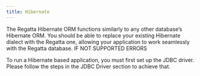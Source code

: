 ---
title: Hibernate
---

The Regatta Hibernate ORM functions similarly to any other database’s Hibernate ORM. You 
should be able to replace your existing Hibernate dialect with the Regatta one, allowing your 
application to work seamlessly with the Regatta database. IF NOT SUPPORTED ERRORS

To run a Hibernate based application, you must first set up the JDBC driver. Please follow the 
steps in the JDBC Driver section to achieve that.